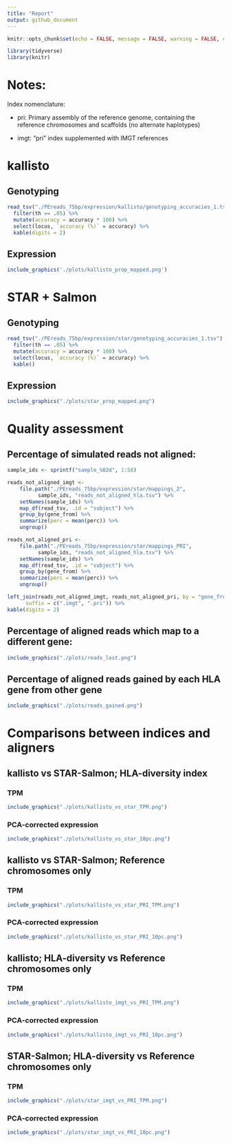 ```yaml
---
title: "Report"
output: github_document
---
```


```r
knitr::opts_chunk$set(echo = FALSE, message = FALSE, warning = FALSE, comment = '')
```

```r
library(tidyverse)
library(knitr)
```

# Notes:

Index nomenclature:

- pri: Primary assembly of the reference genome, containing the reference chromosomes and scaffolds (no alternate haplotypes)

- imgt: "pri" index supplemented with IMGT references


# kallisto

## Genotyping

```r
read_tsv("./PEreads_75bp/expression/kallisto/genotyping_accuracies_1.tsv") %>%
  filter(th == .05) %>%
  mutate(accuracy = accuracy * 100) %>%
  select(locus, `accuracy (%)` = accuracy) %>%
  kable(digits = 2)
```

## Expression

```r
include_graphics('./plots/kallisto_prop_mapped.png')
```

# STAR + Salmon

## Genotyping

```r
read_tsv("./PEreads_75bp/expression/star/genotyping_accuracies_1.tsv") %>%
  filter(th == .05) %>%
  mutate(accuracy = accuracy * 100) %>%
  select(locus, `accuracy (%)` = accuracy) %>%
  kable()
```

## Expression

```r
include_graphics("./plots/star_prop_mapped.png")
```

# Quality assessment 

## Percentage of simulated reads not aligned:

```r

sample_ids <- sprintf("sample_%02d", 1:50)

reads_not_aligned_imgt <- 
    file.path("./PEreads_75bp/expression/star/mappings_2",
	      sample_ids, "reads_not_aligned_hla.tsv") %>%
    setNames(sample_ids) %>%
    map_df(read_tsv, .id = "subject") %>%
    group_by(gene_from) %>%
    summarize(perc = mean(perc)) %>%
    ungroup()

reads_not_aligned_pri <- 
    file.path("./PEreads_75bp/expression/star/mappings_PRI",
	      sample_ids, "reads_not_aligned_hla.tsv") %>%
    setNames(sample_ids) %>%
    map_df(read_tsv, .id = "subject") %>%
    group_by(gene_from) %>%
    summarize(perc = mean(perc)) %>%
    ungroup()

left_join(reads_not_aligned_imgt, reads_not_aligned_pri, by = "gene_from",
	  suffix = c(".imgt", ".pri")) %>% 
kable(digits = 2)
```

## Percentage of aligned reads which map to a different gene:


```r
include_graphics("./plots/reads_lost.png")
```


## Percentage of aligned reads gained by each HLA gene from other gene

```r
include_graphics("./plots/reads_gained.png")
```


# Comparisons between indices and aligners

## kallisto vs STAR-Salmon; HLA-diversity index

### TPM

```r
include_graphics("./plots/kallisto_vs_star_TPM.png")
```

### PCA-corrected expression

```r
include_graphics("./plots/kallisto_vs_star_10pc.png")
```

## kallisto vs STAR-Salmon; Reference chromosomes only

### TPM

```r
include_graphics("./plots/kallisto_vs_star_PRI_TPM.png")
```

### PCA-corrected expression

```r
include_graphics("./plots/kallisto_vs_star_PRI_10pc.png")
```

## kallisto; HLA-diversity vs Reference chromosomes only

### TPM

```r
include_graphics("./plots/kallisto_imgt_vs_PRI_TPM.png")
```

### PCA-corrected expression

```r
include_graphics("./plots/kallisto_imgt_vs_PRI_10pc.png")
```

## STAR-Salmon; HLA-diversity vs Reference chromosomes only

### TPM 

```r
include_graphics("./plots/star_imgt_vs_PRI_TPM.png")
```

### PCA-corrected expression

```r
include_graphics("./plots/star_imgt_vs_PRI_10pc.png")
```
